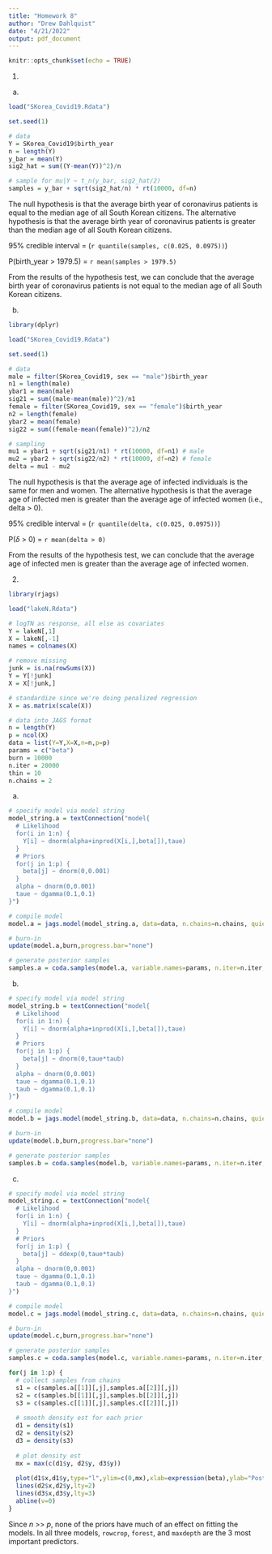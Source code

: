 ```yaml
---
title: "Homework 8"
author: "Drew Dahlquist"
date: "4/21/2022"
output: pdf_document
---
```


```r
knitr::opts_chunk$set(echo = TRUE)
```

1.

(a)

```r
load("SKorea_Covid19.Rdata")

set.seed(1)

# data
Y = SKorea_Covid19$birth_year
n = length(Y)
y_bar = mean(Y)
sig2_hat = sum((Y-mean(Y))^2)/n

# sample for mu|Y ~ t_n(y_bar, sig2_hat/2)
samples = y_bar + sqrt(sig2_hat/n) * rt(10000, df=n)
```

The null hypothesis is that the average birth year of coronavirus patients is equal to the median age of all South Korean citizens. The alternative hypothesis is that the average birth year of coronavirus patients is greater than the median age of all South Korean citizens.

95% credible interval = (`r quantile(samples, c(0.025, 0.0975))`)

P(birth_year > 1979.5) = `r mean(samples > 1979.5)`

From the results of the hypothesis test, we can conclude that the average birth year of coronavirus patients is not equal to the median age of all South Korean citizens.

(b)

```r
library(dplyr)

load("SKorea_Covid19.Rdata")

set.seed(1)

# data
male = filter(SKorea_Covid19, sex == "male")$birth_year
n1 = length(male)
ybar1 = mean(male)
sig21 = sum((male-mean(male))^2)/n1
female = filter(SKorea_Covid19, sex == "female")$birth_year
n2 = length(female)
ybar2 = mean(female)
sig22 = sum((female-mean(female))^2)/n2

# sampling
mu1 = ybar1 + sqrt(sig21/n1) * rt(10000, df=n1) # male
mu2 = ybar2 + sqrt(sig22/n2) * rt(10000, df=n2) # female
delta = mu1 - mu2
```

The null hypothesis is that the average age of infected individuals is the same for men and women. The alternative hypothesis is that the average age of infected men is greater than the average age of infected women (i.e., delta > 0).

95% credible interval = (`r quantile(delta, c(0.025, 0.0975))`)

P($\delta$ > 0) = `r mean(delta > 0)`

From the results of the hypothesis test, we can conclude that the average age of infected men is greater than the average age of infected women.

2.

```r
library(rjags)

load("lakeN.Rdata")

# logTN as response, all else as covariates
Y = lakeN[,1]
X = lakeN[,-1]
names = colnames(X)

# remove missing
junk = is.na(rowSums(X))
Y = Y[!junk]
X = X[!junk,]

# standardize since we're doing penalized regression
X = as.matrix(scale(X))

# data into JAGS format
n = length(Y)
p = ncol(X)
data = list(Y=Y,X=X,n=n,p=p)
params = c("beta")
burn = 10000
n.iter = 20000
thin = 10
n.chains = 2
```

(a)

```r
# specify model via model string
model_string.a = textConnection("model{
  # Likelihood
  for(i in 1:n) {
    Y[i] ~ dnorm(alpha+inprod(X[i,],beta[]),taue)
  }
  # Priors
  for(j in 1:p) {
    beta[j] ~ dnorm(0,0.001)
  }
  alpha ~ dnorm(0,0.001)
  taue ~ dgamma(0.1,0.1)
}")

# compile model
model.a = jags.model(model_string.a, data=data, n.chains=n.chains, quiet=T)

# burn-in
update(model.a,burn,progress.bar="none")

# generate posterior samples
samples.a = coda.samples(model.a, variable.names=params, n.iter=n.iter, thin=thin, progress.bar="none")
```

(b)

```r
# specify model via model string
model_string.b = textConnection("model{
  # Likelihood
  for(i in 1:n) {
    Y[i] ~ dnorm(alpha+inprod(X[i,],beta[]),taue)
  }
  # Priors
  for(j in 1:p) {
    beta[j] ~ dnorm(0,taue*taub)
  }
  alpha ~ dnorm(0,0.001)
  taue ~ dgamma(0.1,0.1)
  taub ~ dgamma(0.1,0.1)
}")

# compile model
model.b = jags.model(model_string.b, data=data, n.chains=n.chains, quiet=T)

# burn-in
update(model.b,burn,progress.bar="none")

# generate posterior samples
samples.b = coda.samples(model.b, variable.names=params, n.iter=n.iter, thin=thin, progress.bar="none")
```

(c)

```r
# specify model via model string
model_string.c = textConnection("model{
  # Likelihood
  for(i in 1:n) {
    Y[i] ~ dnorm(alpha+inprod(X[i,],beta[]),taue)
  }
  # Priors
  for(j in 1:p) {
    beta[j] ~ ddexp(0,taue*taub)
  }
  alpha ~ dnorm(0,0.001)
  taue ~ dgamma(0.1,0.1)
  taub ~ dgamma(0.1,0.1)
}")

# compile model
model.c = jags.model(model_string.c, data=data, n.chains=n.chains, quiet=T)

# burn-in
update(model.c,burn,progress.bar="none")

# generate posterior samples
samples.c = coda.samples(model.c, variable.names=params, n.iter=n.iter, thin=thin, progress.bar="none")
```

```r
for(j in 1:p) {
  # collect samples from chains
  s1 = c(samples.a[[1]][,j],samples.a[[2]][,j])
  s2 = c(samples.b[[1]][,j],samples.b[[2]][,j])
  s3 = c(samples.c[[1]][,j],samples.c[[2]][,j])
  
  # smooth density est for each prior
  d1 = density(s1)
  d2 = density(s2)
  d3 = density(s3)
  
  # plot density est
  mx = max(c(d1$y, d2$y, d3$y))
  
  plot(d1$x,d1$y,type="l",ylim=c(0,mx),xlab=expression(beta),ylab="Posterior density",main=names[j])
  lines(d2$x,d2$y,lty=2)
  lines(d3$x,d3$y,lty=3)
  abline(v=0)
}
```

Since $n$ >> $p$, none of the priors have much of an effect on fitting the models. In all three models, `rowcrop`, `forest`, and `maxdepth` are the 3 most important predictors.
